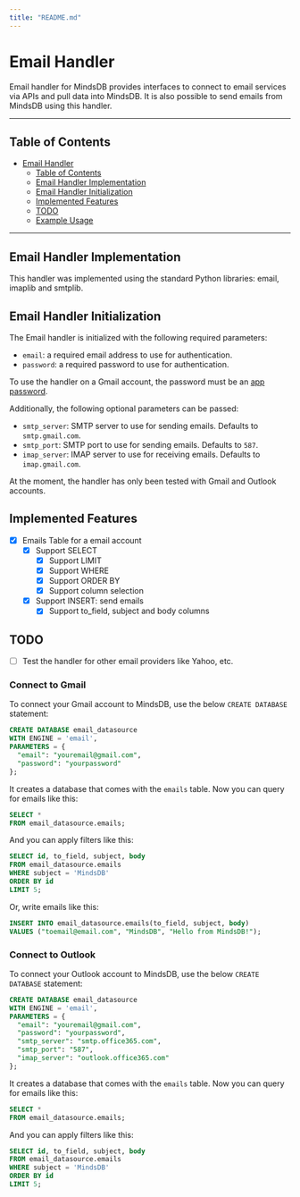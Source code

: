 ```yaml
---
title: "README.md"
---
```


# Email Handler

Email handler for MindsDB provides interfaces to connect to email services via APIs and pull data into MindsDB. It is also possible to send emails from MindsDB using this handler.

---

## Table of Contents

- [Email Handler](#github-handler)
  - [Table of Contents](#table-of-contents)
  - [Email Handler Implementation](#sendinblue-handler-implementation)
  - [Email Handler Initialization](#sendinblue-handler-initialization)
  - [Implemented Features](#implemented-features)
  - [TODO](#todo)
  - [Example Usage](#example-usage)

---

## Email Handler Implementation

This handler was implemented using the standard Python libraries: email, imaplib and smtplib.

## Email Handler Initialization

The Email handler is initialized with the following required parameters:

- `email`: a required email address to use for authentication.
- `password`: a required password to use for authentication.

To use the handler on a Gmail account, the password must be an [app password](https://support.google.com/accounts/answer/185833?hl=en).

Additionally, the following optional parameters can be passed:

- `smtp_server`: SMTP server to use for sending emails. Defaults to `smtp.gmail.com`.
- `smtp_port`: SMTP port to use for sending emails. Defaults to `587`.
- `imap_server`: IMAP server to use for receiving emails. Defaults to `imap.gmail.com`.

At the moment, the handler has only been tested with Gmail and Outlook accounts.

## Implemented Features

- [x] Emails Table for a email account
  - [x] Support SELECT
    - [x] Support LIMIT
    - [x] Support WHERE
    - [x] Support ORDER BY
    - [x] Support column selection
  - [x] Support INSERT: send emails
    - [x] Support to_field, subject and body columns

## TODO

- [ ] Test the handler for other email providers like Yahoo, etc.


### Connect to Gmail

To connect your Gmail account to MindsDB, use the below `CREATE DATABASE` statement:

```sql
CREATE DATABASE email_datasource
WITH ENGINE = 'email',
PARAMETERS = {
  "email": "youremail@gmail.com",
  "password": "yourpassword"
};
```

It creates a database that comes with the `emails` table. Now you can query for emails like this:

```sql
SELECT *
FROM email_datasource.emails;
```

And you can apply filters like this:

```sql
SELECT id, to_field, subject, body
FROM email_datasource.emails
WHERE subject = 'MindsDB'
ORDER BY id
LIMIT 5;
```

Or, write emails like this:

```sql
INSERT INTO email_datasource.emails(to_field, subject, body)
VALUES ("toemail@email.com", "MindsDB", "Hello from MindsDB!");
```

### Connect to Outlook

To connect your Outlook account to MindsDB, use the below `CREATE DATABASE` statement:

```sql
CREATE DATABASE email_datasource
WITH ENGINE = 'email',
PARAMETERS = {
  "email": "youremail@gmail.com",
  "password": "yourpassword",
  "smtp_server": "smtp.office365.com", 
  "smtp_port": "587", 
  "imap_server": "outlook.office365.com" 
};
```

It creates a database that comes with the `emails` table. Now you can query for emails like this:

```sql
SELECT *
FROM email_datasource.emails;
```

And you can apply filters like this:

```sql
SELECT id, to_field, subject, body
FROM email_datasource.emails
WHERE subject = 'MindsDB'
ORDER BY id
LIMIT 5;
```
